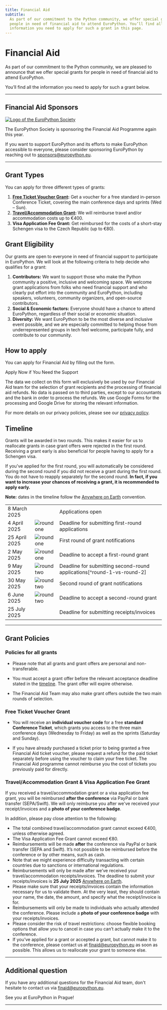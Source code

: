 ```yaml
---
title: Financial Aid
subtitle:
  As part of our commitment to the Python community, we offer special grants for
  people in need of financial aid to attend EuroPython. You’ll find all the
  information you need to apply for such a grant in this page.
---
```


# Financial Aid

As part of our commitment to the Python community, we are pleased to announce
that we offer special grants for people in need of financial aid to attend
EuroPython.

You’ll find all the information you need to apply for such a grant below.

---

## Financial Aid Sponsors

<div className="finaid-sponsor">
  <a href="https://www.europython-society.org/" target="_blank">
    <img src="/img/eps-logo.png" alt="Logo of the EuroPython Society" />
  </a>
</div>

The EuroPython Society is sponsoring the Financial Aid Programme again this year.

If you want to support EuroPython and its efforts to make EuroPython accessible
to everyone, please consider sponsoring EuroPython by reaching out to
[sponsors@europython.eu][email-sponsoring].

---

## Grant Types

You can apply for three different types of grants:


1. **[Free Ticket Voucher Grant](#free-ticket-voucher-grant):** Get a voucher  for a free standard in-person Conference Ticket, covering the main conference days and sprints (Wed – Sun).
2. **[Travel/Accommodation Grant](#travelaccommodation-grant--visa-application-fee-grant):** We will reimburse travel and/or accommodation
   costs up to €400.
3. **Visa Application Fee Grant:** Get reimbursed for the costs of a short-stay
   Schengen visa to the Czech Republic (up to €80).


## Grant Eligibility

Our grants are open to everyone in need of financial support to participate in
EuroPython. We will look at the following criteria to help decide who qualifies
for a grant:

1. **Contributors:** We want to support those who make the Python community
   a positive, inclusive and welcoming space. We welcome grant applications
   from folks who need financial support and who clearly put effort into
   the community and EuroPython, including speakers, volunteers, community
   organizers, and open-source contributors.
2. **Social & Economic factors:** Everyone should have a chance to attend
   EuroPython, regardless of their social or economic situation.
3. **Diversity:** We want EuroPython to be the most diverse and inclusive event possible, and we are especially committed to helping those from underrepresented groups in tech feel welcome, participate fully, and contribute to our community.


## How to apply

You can apply for Financial Aid by filling out the form.

<div class="text-center">
<ButtonLink url="https://forms.gle/xJ564JFBKLsGrtqz9"> Apply Now if You Need the Support</ButtonLink>
</div>

The data we collect on this form will exclusively be used by our Financial Aid
team for the selection of grant recipients and the processing of financial
aid refunds. No data is passed on to third parties, except to our accountants
and the bank in order to process the refunds. We use Google Forms for the
processing and Google Drive for storing the relevant information.

For more details on our privacy policies, please see our
[privacy policy][privacy-policy].


## Timeline

Grants will be awarded in two rounds. This makes it easier for us to reallocate
grants in case grant offers were rejected in the first round. Receiving a grant
early is also beneficial for people having to apply for a Schengen visa.

If you’ve applied for the first round, you will automatically be considered
during the second round if you did not receive a grant during the first round.
You do not have to reapply separately for the second round. **In fact, if you
want to increase your chances of receiving a grant, it is recommended to apply
early.**

**Note:** dates in the timeline follow the [Anywhere on Earth][AoE] convention.

<table className="mt-8 finaid-timeline">
<tbody className="text-xl">
  <tr>
    <td>8 March 2025</td>
    <td></td>
    <td>Applications open</td>
  </tr>
  <tr className="font-bold">
    <td>4 April 2025</td>
    <td>
      <img
        src="/img/accents/finaid-round1.svg"
        className="findaid-accent-round-marker"
        alt="round one" />
    </td>
    <td>Deadline for submitting first-round applications</td>
  </tr>
  <tr>
    <td>25 April 2025</td>
    <td>
      <img
        src="/img/accents/finaid-round1.svg"
        className="findaid-accent-round-marker"
        alt="round one" />
    </td>
    <td>First round of grant notifications</td>
  </tr>
  <tr>
    <td>2 May 2025</td>
    <td>
      <img
        src="/img/accents/finaid-round1.svg"
        className="findaid-accent-round-marker"
        alt="round one" />
    </td>
    <td>Deadline to accept a first-round grant</td>
  </tr>
  <tr className="font-bold">
    <td>9 May 2025</td>
    <td>
      <img
        src="/img/accents/finaid-round2.svg"
        className="findaid-accent-round-marker"
        alt="round two" />
    </td>
    <td>Deadline for submitting second-round applications[^round-1-vs-round-2]</td>
  </tr>
  <tr>
    <td>30 May 2025</td>
    <td className="finaid-accent">
      <img
        src="/img/accents/finaid-round2.svg"
        className="findaid-accent-round-marker"
        alt="round two" />
    </td>
    <td>Second round of grant notifications</td>
  </tr>
  <tr>
    <td>6 June 2025</td>
    <td>
      <img
        src="/img/accents/finaid-round2.svg"
        className="findaid-accent-round-marker"
        alt="round two" />
    </td>
    <td>Deadline to accept a second-round grant</td>
  </tr>
  <tr>
    <td>25 July 2025</td>
    <td></td>
    <td>Deadline for submitting receipts/invoices</td>
  </tr>
</tbody>
</table>

[^round-1-vs-round-2]: If you've already applied for round 1, you don't have to
reapply for round 2. Your application will automatically be considered for round
2 if you did not receive a grant in round 1.

---

## Grant Policies

### Policies for all grants

- Please note that all grants and grant offers are personal and
  non-transferable.

- You must accept a grant offer before the relevant acceptance deadline stated
  in the [timeline](#timeline). The grant offer will expire otherwise.

- The Financial Aid Team may also make grant offers outside the two main rounds
  of selection.


### Free Ticket Voucher Grant

- You will receive an **individual voucher code** for a free **standard
  Conference Ticket**, which grants you access to the three main conference days (Wednesday to Friday) as well as the sprints (Saturday and Sunday).

- If you have already purchased a ticket prior to being granted a free Financial Aid ticket voucher, please request a refund for the paid ticket separately before using the voucher to claim your free ticket. The Financial Aid programme cannot reimburse you the cost of tickets you previously paid for directly.

### Travel/Accommodation Grant & Visa Application Fee Grant

If you received a travel/accommodation grant or a visa application fee grant,
you will be reimbursed **after the conference** via PayPal or bank transfer
(SEPA/Swift). We will only reimburse you after we've received your
receipt/invoices and a **photo of your conference badge**.

In addition, please pay close attention to the following:

- The total combined travel/accommodation grant cannot exceed €400, unless otherwise agreed.
- The Visa Application Fee Grant cannot exceed €80.
- Reimbursements will be made **after** the conference via PayPal or bank
  transfer (SEPA and Swift). It’s not possible to be reimbursed before the
  conference or by other means, such as cash.
- Note that we might experience difficulty transacting with certain countries
  due to sanctions or international regulations.
- Reimbursements will only be made after we’ve received your
  travel/accommodation receipts/invoices. The deadline to submit your
  receipts/invoices is **25 July 2025** [Anywhere on Earth][AoE].
- Please make sure that your receipts/invoices contain the information necessary
  for us to validate them. At the very least, they should contain your name, the
  date, the amount, and specify what the receipt/invoice is for.
- Reimbursements will only be made to individuals who actually attended the
  conference. Please include a **photo of your conference badge** with your
  receipts/invoices.
- Please consider the risk of travel restrictions: choose flexible booking
  options that allow you to cancel in case you can’t actually make it to the
  conference.
- If you’ve applied for a grant or accepted a grant, but cannot make it to the
  conference, please contact us at [finaid@europython.eu][email-finaid] as soon as possible. This
  allows us to reallocate your grant to someone else.

---

## Additional question

If you have any additional questions for the Financial Aid team, don't hesitate
to contact us via [finaid@europython.eu][email-finaid].

See you at EuroPython in Prague!

---

[application-form]: https://forms.gle/xJ564JFBKLsGrtqz9
[privacy-policy]: https://www.europython-society.org/privacy/
[AoE]: https://en.wikipedia.org/wiki/Anywhere_on_Earth
[email-finaid]: mailto:finaid@europython.eu
[email-sponsoring]: mailto:sponsors@europython.eu
